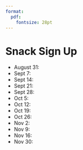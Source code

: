 ```yaml
---
format:
  pdf:
    fontsize: 28pt
---
```

# Snack Sign Up
\thispagestyle{empty}
- August 31:
- Sept 7: 
- Sept 14: 
- Sept 21: 
- Sept 28: 
- Oct 5: 
- Oct 12: 
- Oct 19: 
- Oct 26: 
- Nov 2: 
- Nov 9: 
- Nov 16: 
- Nov 30: 
